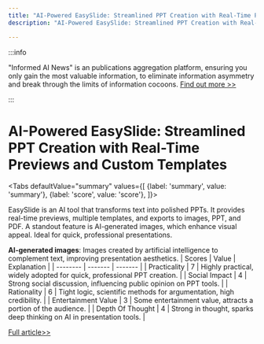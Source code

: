 ```yaml
---
title: "AI-Powered EasySlide: Streamlined PPT Creation with Real-Time Previews and Custom Templates"
description: "AI-Powered EasySlide: Streamlined PPT Creation with Real-Time Previews and Custom Templates"

---
```



:::info

"Informed AI News" is an publications aggregation platform, ensuring you only gain the most valuable information, to eliminate information asymmetry and break through the limits of information cocoons.  [Find out more >>](/)

:::

# AI-Powered EasySlide: Streamlined PPT Creation with Real-Time Previews and Custom Templates


<Tabs
	defaultValue="summary"
	values={[
	{label: 'summary', value: 'summary'},
	{label: 'score', value: 'score'},
]}>
<TabItem value="summary">


EasySlide is an AI tool that transforms text into polished PPTs. It provides real-time previews, multiple templates, and exports to images, PPT, and PDF. A standout feature is AI-generated images, which enhance visual appeal. Ideal for quick, professional presentations.

**AI-generated images**: Images created by artificial intelligence to complement text, improving presentation aesthetics.
</TabItem>
<TabItem value="score">
	| Scores     | Value   | Explanation |
	| -------- | ------- | ------- |
	| Practicality  | 7    | Highly practical, widely adopted for quick, professional PPT creation.    |
	| Social Impact | 4     | Strong social discussion, influencing public opinion on PPT tools.    |
	| Rationality    | 6    | Tight logic, scientific methods for argumentation, high credibility.    |
	| Entertainment Value    | 3    | Some entertainment value, attracts a portion of the audience.    |
	| Depth Of Thought    | 4    | Strong in thought, sparks deep thinking on AI in presentation tools.    |
</TabItem>
</Tabs>

[Full article>>](https://github.com/ruanyf/weekly/issues/5211)
